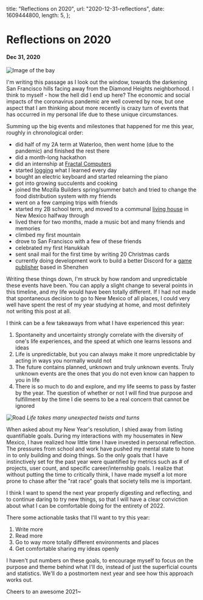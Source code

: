   title: "Reflections on 2020",
  url: "2020-12-31-reflections",
  date: 1609444800,
  length: 5,
};

# Reflections on 2020

#### Dec 31, 2020

![Image of the bay](/images/2020-12-31-reflections/nightFrancisco.jpg)

I'm writing this passage as I look out the window, towards the darkening San Francisco hills facing away from the Diamond Heights neighborhood. I think to myself - how the hell did I end up here? The economic and social impacts of the coronavirus pandemic are well covered by now, but one aspect that I am thinking about more recently is crazy turn of events that has occurred in my personal life due to these unique circumstances.

Summing up the big events and milestones that happened for me this year, roughly in chronological order:

- did half of my 2A term at Waterloo, then went home (due to the pandemic) and finished the rest there
- did a month-long hackathon
- did an internship at [Fractal Computers](/blog/2020-10-03-startups)
- started [logging](/todayilearned) what I learned every day
- bought an electric keyboard and started relearning the piano
- got into growing succulents and cooking
- joined the Mozilla Builders spring/summer batch and tried to change the food distribution system with my friends
- went on a few camping trips with friends
- started my 2B school term, and moved to a communal [living house](https://school2point0.com) in New Mexico halfway through
- lived there for two months, made a music bot and many friends and memories
- climbed my first mountain
- drove to San Francisco with a few of these friends
- celebrated my first Hanukkah
- sent snail mail for the first time by writing 20 Christmas cards
- currently doing development work to build a better Discord for a [game publisher](https://idreamsky.com) based in Shenzhen

Writing these things down, I'm struck by how random and unpredictable these events have been. You can apply a slight change to several points in this timeline, and my life would have been totally different. If I had not made that spontaneous decision to go to New Mexico of all places, I could very well have spent the rest of my year studying at home, and most definitely not writing this post at all.

I think can be a few takeaways from what I have experienced this year:

1. Spontaneity and uncertainty strongly correlate with the diversity of one's life experiences, and the speed at which one learns lessons and ideas
2. Life is unpredictable, but you can always make it more unpredictable by acting in ways you normally would not
3. The future contains planned, unknown and truly unknown events. Truly unknown events are the ones that you do not even know can happen to you in life
4. There is so much to do and explore, and my life seems to pass by faster by the year. The question of whether or not I will find true purpose and fulfillment by the time I die seems to be a real concern that cannot be ignored

![Road](/images/2020-12-31-reflections/road.jpg)
_Life takes many unexpected twists and turns_

When asked about my New Year's resolution, I shied away from listing quantifiable goals. During my interactions with my housemates in New Mexico, I have realized how little time I have invested in personal reflection. The pressures from school and work have pushed my mental state to hone in to only building and doing things. So the only goals that I have instinctively set for the past year were quantified by metrics such as # of projects, user count, and specific career/internship goals. I realize that without putting the time to critically think, I have made myself a lot more prone to chase after the "rat race" goals that society tells me is important.

I think I want to spend the next year properly digesting and reflecting, and to continue daring to try new things, so that I will have a clear conviction about what I can be comfortable doing for the entirety of 2022.

There some actionable tasks that I'll want to try this year:

1. Write more
2. Read more
3. Go to way more totally different environments and places
4. Get comfortable sharing my ideas openly

I haven't put numbers on these goals, to encourage myself to focus on the purpose and theme behind what I'll do, instead of just the superficial counts and statistics. We'll do a postmortem next year and see how this approach works out.

Cheers to an awesome 2021~
